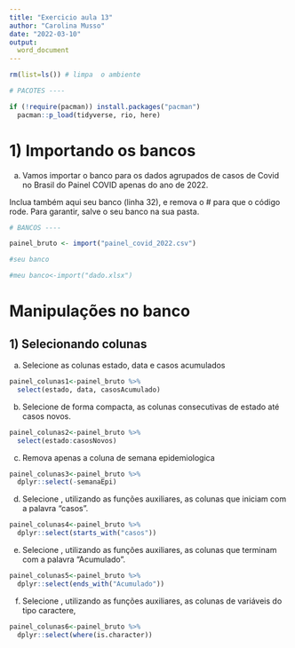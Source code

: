 ```yaml
---
title: "Exercicio aula 13"
author: "Carolina Musso"
date: "2022-03-10"
output:
  word_document
---
```


```r
rm(list=ls()) # limpa  o ambiente
```

```r
# PACOTES ----

if (!require(pacman)) install.packages("pacman")
  pacman::p_load(tidyverse, rio, here)
```

# 1) Importando os bancos

a) Vamos importar o banco para os dados agrupados de casos de Covid no Brasil do Painel COVID apenas do ano de 2022. 

Inclua também aqui seu banco (linha 32), e remova o # para que o código rode. Para garantir, salve o seu banco na sua pasta.

```r
# BANCOS ----

painel_bruto <- import("painel_covid_2022.csv")

#seu banco

#meu banco<-import("dado.xlsx")

```

# Manipulações no banco

## 1) Selecionando colunas

a) Selecione as colunas estado, data e casos acumulados

```r

painel_colunas1<-painel_bruto %>% 
  select(estado, data, casosAcumulado)
```

b) Selecione de forma compacta, as colunas consecutivas de estado até casos novos.

```r
painel_colunas2<-painel_bruto %>% 
  select(estado:casosNovos)
```

c) Remova apenas a coluna de semana epidemiologica

```r
painel_colunas3<-painel_bruto %>% 
  dplyr::select(-semanaEpi)
```

d) Selecione , utilizando as funções auxiliares, as colunas que iniciam com a palavra "casos".

```r
painel_colunas4<-painel_bruto %>% 
  dplyr::select(starts_with("casos"))
```

e) Selecione , utilizando as funções auxiliares, as colunas que terminam com a palavra "Acumulado".

```r
painel_colunas5<-painel_bruto %>% 
  dplyr::select(ends_with("Acumulado"))
```

f) Selecione , utilizando as funções auxiliares, as colunas de variáveis do tipo caractere,

```r
painel_colunas6<-painel_bruto %>% 
  dplyr::select(where(is.character))
```

